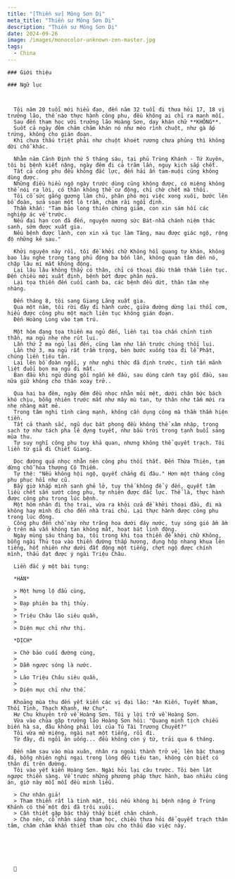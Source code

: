 ```yaml
---
title: "[Thiền sư] Mông Sơn Dị"
meta_title: "Thiền sư Mông Sơn Dị"
description: "Thiền sư Mông Sơn Dị"
date: 2024-09-26
image: /images/monocolor-unknown-zen-master.jpg
tags:
  - China
---
```


<div className="grid xl:grid-cols-8 lg:grid-cols-8 md:grid-cols-2 sm:grid-cols-2 xs:grid-cols-1 gap-8 bg-body dark:bg-darkmode-body">

  <div className="lg:col-span-3 md:col-span-1">

    ### Giới thiệu

  </div>

  <div className="lg:col-span-5 md:col-span-1">

    ### Ngữ lục



      Tôi năm 20 tuổi mới hiểu đạo, đến năm 32 tuổi đi thưa hỏi 17, 18 vị trưởng lão, thế nào thực hành công phu, đều không ai chỉ ra manh mối.
      Sau đến tham học với trưởng lão Hoàng Sơn, dạy khán chữ **KHÔNG**.
      Suốt cả ngày đêm chăm chăm khán nó như mèo rình chuột, như gà ấp trứng, không cho gián đoạn.
      Khi chưa thấu triệt phải như chuột khoét rương chưa phủng thì không dời chỗ khác.

      Nhằm năm Cảnh Định thứ 5 tháng sáu, tại phủ Trùng Khánh - Tứ Xuyên, tôi bị bệnh kiết nặng, ngày đêm đi cả trăm lần, nguy kịch sắp chết.
      Tất cả công phu đều không đắc lực, đến hải ấn tam-muội cũng không dùng được.
      Những điều hiểu ngộ ngày trước dùng cũng không được, có miệng không thể nói ra lời, có thân không thể cử động, chỉ chờ chết mà thôi.
      Tôi cố sức gắng gượng làm chủ, phân phó mọi việc xong xuôi, bước lên bồ đoàn, sửa soạn một lò trầm, chậm rãi ngồi định.
      Thầm khấn: "Tam bảo long thiên chứng giám, con xin sám hối các nghiệp ác về trước.
      Nếu đại hạn con đã đến, nguyện nương sức Bát-nhã chánh niệm thác sanh, sớm được xuất gia.
      Nếu bệnh được lành, con xin xả tục làm Tăng, mau được giác ngộ, rộng độ những kẻ sau."

      Khởi nguyện này rồi, tôi đề khởi chữ Không hồi quang tự khán, không bao lâu nghe trong tạng phủ động ba bốn lần, không quan tâm đến nó, chặp lâu mí mắt không động.
      Lại lâu lâu không thấy có thân, chỉ có thoại đầu thầm thầm liên tục. Đến chiều mới xuất định, bệnh bớt được phân nửa.
      Lại tọa thiền đến cuối canh ba, các bệnh đều dứt, thân tâm nhẹ nhàng.

      Đến tháng 8, tôi sang Giang Lăng xuất gia.
      Qua một năm, tôi rời đây đi hành cước, giữa đường dừng lại thổi cơm, hiểu được công phu một mạch liên tục không gián đoạn.
      Đến Hoàng Long vào tạm trú.

      Một hôm đang tọa thiền ma ngủ đến, liền tại tòa chấn chỉnh tinh thần, ma ngủ nhẹ nhẹ rút lui.
      Lần thứ 2 ma ngủ lại đến, cũng làm như lần trước chúng thối lui.
      Lần thứ 3, ma ngủ rất trầm trọng, bèn bước xuống tòa đi lễ Phật, chúng liền tiêu tán.
      Lại lên bồ đoàn ngồi, y như nghi thức đã định trước, tinh tấn mãnh liệt đuổi bọn ma ngủ đi mất.
      Ban đầu khi ngủ dùng gối ngắn kê đầu, sau dùng cánh tay gối đầu, sau nữa giữ không cho thân xoay trở..

      Qua hai ba đêm, ngày đêm đều nhọc nhằn mỏi mệt, dưới chân bức bách khó chịu, bỗng nhiên trước mắt như mây mù tan, tự thân như tắm mới ra nhẹ nhàng mát mẻ.
      Trong tâm nghi tình càng mạnh, không cần dụng công mà thầm thầm hiện tiền.
      Tất cả thanh sắc, ngũ dục bát phong đều không thể xâm nhập, trong sạch tợ như tách pha lê đựng tuyết, như bầu trời trong tạnh buổi sáng mùa thu.
      Tự suy nghĩ công phu tuy khả quan, nhưng không thể quyết trạch. Tôi liền từ giã đi Chiết Giang.

      Dọc đường quá nhọc nhằn nên công phu thối thất. Đến Thừa Thiên, tạm dừng chỗ hòa thượng Cô Thiềm.
      Tự thệ: "Nếu không hội ngộ, quyết chẳng đi đâu." Hơn một tháng công phu phục hồi như cũ.
      Bấy giờ khắp mình sanh ghẻ lở, tuy thế không để ý đến, quyết tâm liều chết sấn sướt công phu, tự nhiên được đắc lực. Thế là, thực hành được công phu trong lúc bệnh.
      Một hôm nhân đi thọ trai, vừa ra khỏi cửa đề khởi thoại đầu, đi mà không hay mình đi cho đến nhà trai chủ. Lại thực hành được công phu trong lúc động.
      Công phu đến chỗ này như trăng hoa dưới đáy nước, tuy sóng gió ầm ầm ở trên mà vẫn không tan không mất, hoạt bát linh động.
      Ngày mùng sáu tháng ba, tôi trong khi tọa thiền đề khởi chữ Không, bỗng ngài Thủ tọa vào thiền đường thắp hương, đụng hộp nhang khua lên tiếng, hốt nhiên như dưới đất động một tiếng, chợt ngộ được chính mình, thấu đạt được ý ngài Triệu Châu.

      Liền đắc ý một bài tụng:

      *HÁN*

      > Một hưng lộ đầu cùng,
      >
      > Đạp phiên ba thị thủy.
      >
      > Triệu Châu lão siêu quần,
      >
      > Diện mục chỉ như thị.

      *DỊCH*

      > Chớ bảo cuối đường cùng,
      >
      > Dẫm ngược sóng là nước.
      >
      > Lão Triệu Châu siêu quần,
      >
      > Diện mục chỉ như thế.

      Khoảng mùa thu đến yết kiến các vị đại lão: *An Kiến, Tuyết Nham, Thối Tỉnh, Thạch Khanh, Hư Chu*.
      Hư Chu khuyên trở về Hoàng Sơn. Tôi y lời trở về Hoàng Sơn.
      Vừa vào chùa gặp trưởng lão Hoàng Sơn hỏi: "Quang minh tịch chiếu biến hà sa, đâu không phải lời của Tú Tài Trương Chuyết?"
      Tôi vừa mở miệng, ngài nạt một tiếng, rồi đi.
      Từ đây, đi ngồi ăn uống... đều không còn ý tứ, trải qua 6 tháng.

      Đến năm sau vào mùa xuân, nhân ra ngoài thành trở về, lên bậc thang đá, bỗng nhiên nghi ngại trong lòng đều tiêu tan, không còn biết có thân đi trên đường.
      Tôi vào yết kiến Hoàng Sơn. Ngài hỏi lại câu trước. Tôi bèn lật ngược thiền sàng. Về trước những phương pháp thực hành, bao nhiêu công án, giờ này mỗi mỗi đều minh liễu.

      > Chư nhân giả!
      > Tham thiền rất là tinh mật, tôi nếu không bị bệnh nặng ở Trùng Khánh có thể một đời đã trôi xuôi.
      > Cần thiết gặp bậc thầy thấy biết chân chánh.
      > Cho nên, cổ nhân sáng tham học, chiều thưa hỏi để quyết trạch thân tâm, chăm chăm khẩn thiết tham cứu cho thấu đáo việc này.






      🧷

  </div>

</div>
